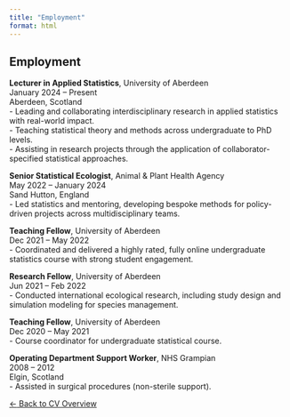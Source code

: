 ```yaml
---
title: "Employment"
format: html
---
```


## Employment

::: {.cv-entry}
**Lecturer in Applied Statistics**, University of Aberdeen  
<span class="cv-dates">January 2024 – Present</span>  
Aberdeen, Scotland  
- Leading and collaborating interdisciplinary research in applied statistics with real-world impact.  
- Teaching statistical theory and methods across undergraduate to PhD levels.  
- Assisting in research projects through the application of collaborator-specified statistical approaches.  
:::

::: {.cv-entry}
**Senior Statistical Ecologist**, Animal & Plant Health Agency  
<span class="cv-dates">May 2022 – January 2024</span>  
Sand Hutton, England  
- Led statistics and mentoring, developing bespoke methods for policy-driven projects across multidisciplinary teams.
:::

::: {.cv-entry}
**Teaching Fellow**, University of Aberdeen  
<span class="cv-dates">Dec 2021 – May 2022</span>  
- Coordinated and delivered a highly rated, fully online undergraduate statistics course with strong student engagement.
:::

::: {.cv-entry}
**Research Fellow**, University of Aberdeen  
<span class="cv-dates">Jun 2021 – Feb 2022</span>  
- Conducted international ecological research, including study design and simulation modeling for species management.
:::

::: {.cv-entry}
**Teaching Fellow**, University of Aberdeen  
<span class="cv-dates">Dec 2020 – May 2021</span>  
- Course coordinator for undergraduate statistical course.
:::

::: {.cv-entry}
**Operating Department Support Worker**, NHS Grampian  
<span class="cv-dates">2008 – 2012</span>  
Elgin, Scotland  
- Assisted in surgical procedures (non-sterile support).
:::

[$\leftarrow$ Back to CV Overview](cv.qmd)
